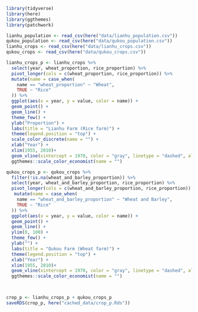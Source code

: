 ```r
library(tidyverse)
library(here)
library(ggthemes)
library(patchwork)

lianhu_population <- read_csv(here("data/lianhu_population.csv"))
qukou_population <- read_csv(here("data/qukou_population.csv"))
lianhu_crops <- read_csv(here("data/lianhu_crops.csv"))
qukou_crops <- read_csv(here("data/qukou_crops.csv"))
```


```r
lianhu_crops_p <- lianhu_crops %>% 
  select(year, wheat_proportion, rice_proportion) %>% 
  pivot_longer(cols = c(wheat_proportion, rice_proportion)) %>% 
  mutate(name = case_when(
    name == "wheat_proportion" ~ "Wheat", 
    TRUE ~ "Rice"
  )) %>% 
  ggplot(aes(x = year, y = value, color = name)) + 
  geom_point() + 
  geom_line() + 
  theme_few() +
  ylab("Proportion") + 
  labs(title = "Lianhu Farm (Rice farm)") + 
  theme(legend.position = "top") + 
  scale_color_discrete(name = "") + 
  xlab("Year") + 
  xlim(1955, 2010)+
  geom_vline(xintercept = 1970, color = "gray", linetype = "dashed", alpha = .7) + 
  ggthemes::scale_color_economist(name = "")

qukou_crops_p <- qukou_crops %>% 
  filter(!is.na(wheat_and_barley_proportion)) %>% 
  select(year, wheat_and_barley_proportion, rice_proportion) %>% 
  pivot_longer(cols = c(wheat_and_barley_proportion, rice_proportion)) %>% 
   mutate(name = case_when(
    name == "wheat_and_barley_proportion" ~ "Wheat and Barley", 
    TRUE ~ "Rice"
  )) %>% 
  ggplot(aes(x = year, y = value, color = name)) + 
  geom_point() + 
  geom_line() + 
  ylim(0, 100) +
  theme_few() +
  ylab("") + 
  labs(title = "Qukou Farm (Wheat farm)") + 
  theme(legend.position = "top") + 
  xlab("Year") + 
  xlim(1955, 2010)+
  geom_vline(xintercept = 1970, color = "gray", linetype = "dashed", alpha = .7) + 
  ggthemes::scale_color_economist(name = "")

  
```

```r
crop_p <- lianhu_crops_p + qukou_crops_p 
saveRDS(crop_p, here("cached_data/crop_p.Rds"))
```